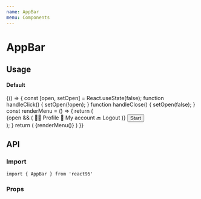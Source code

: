 ```yaml
---
name: AppBar
menu: Components
---
```




# AppBar

## Usage

#### Default


<Playground>
  {() => {
    const [open, setOpen] = React.useState(false);
    function handleClick() {
      setOpen(!open);
    }
    function handleClose() {
      setOpen(false);
    }
    const renderMenu = () => {
      return (
        <div>
          {open && (
            <List onClick={handleClose}>
              <ListItem>
                <span role='img' aria-label='👨‍💻'>
                  👨‍💻
                </span>
                Profile
              </ListItem>
              <ListItem>
                <span role='img' aria-label='📁'>
                  📁
                </span>
                My account
              </ListItem>
              <Divider />
              <ListItem disabled>
                <span role='img' aria-label='🔙'>
                  🔙
                </span>
                Logout
              </ListItem>
            </List>
          )}
          <Button
            onClick={handleClick}
            active={open}
            style={{ fontWeight: 'bold' }}
          >
            Start
          </Button>
        </div>
      );
    }
    return (
      <AppBar style={{ position: 'relative' }}>
        <Toolbar style={{ justifyContent: 'space-between' }}>
          {renderMenu()}
          <TextField
            placeholder='Search...'
            width={150}
            style={{ marginLeft: 4 }}
          />
        </Toolbar>
      </AppBar>
    )
  }}
</Playground>

## API

### Import

```
import { AppBar } from 'react95'
```

### Props

<Props of={AppBar} />
